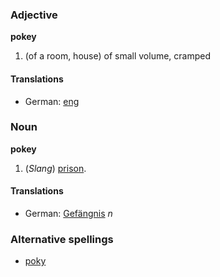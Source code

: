 ===Adjective===
'''pokey'''
#(of a room, house) of small volume, cramped

====Translations====
*German: [[eng]]

===Noun===
'''pokey'''
# (''Slang'') [[prison]].

====Translations====
*German: [[Gefängnis]] ''n''

===Alternative spellings===
*[[poky]]